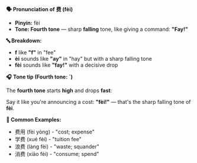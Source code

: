 **🗣️ Pronunciation of 费 (fèi)**

- **Pinyin:** fèi
- **Tone: Fourth tone** — sharp **falling** tone, like giving a command: **"Fay!"**

**🔤 Breakdown:**

- **f** like **"f"** in "fee"
- **èi** sounds like **"ay"** in "hay" but with a sharp falling tone
- **fèi** sounds like **"fay!"** with a decisive drop

**🎧 Tone tip (Fourth tone: ˋ)**

The **fourth tone** starts **high** and drops **fast**:

Say it like you're announcing a cost: **"fèi!"** — that's the sharp falling tone of **fèi**.

**📝 Common Examples:**

- 费用 (fèi yòng) - "cost; expense"
- 学费 (xué fèi) - "tuition fee"
- 浪费 (làng fèi) - "waste; squander"
- 消费 (xiāo fèi) - "consume; spend"
